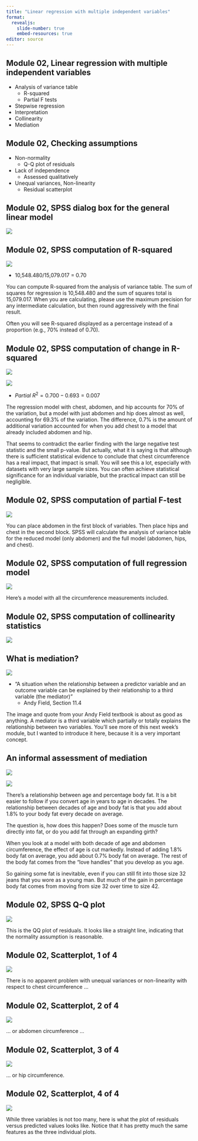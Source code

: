 ```yaml
---
title: "Linear regression with multiple independent variables"
format: 
  revealjs:
    slide-number: true
    embed-resources: true
editor: source
---
```


## Module 02, Linear regression with multiple independent variables

-   Analysis of variance table
    -   R-squared
    -   Partial F tests
-   Stepwise regression
-   Interpretation
-   Collinearity
-   Mediation    

## Module 02, Checking assumptions

-   Non-normality
    -   Q-Q plot of residuals
-   Lack of independence
    -   Assessed qualitatively
-   Unequal variances, Non-linearity
    -   Residual scatterplot

## Module 02, SPSS dialog box for the general linear model

![](../module02/images/glm-dialog-01.png)             

## Module 02, SPSS computation of R-squared

![](../module02/images/r-squared-01.png)

- 10,548.480/15,079.017 = 0.70

::: notes
You can compute R-squared from the analysis of variance table. The sum of squares for regression is 10,548.480 and the sum of squares total is 15,079.017. When you are calculating, please use the maximum precision for any intermediate calculation, but then round aggressively with the final result.

Often you will see R-squared displayed as a percentage instead of a proportion (e.g., 70% instead of 0.70).
:::

## Module 02, SPSS computation of change in R-squared

![](../module02/images/r-squared-01.png)

![](../module02/images/r-squared-02.png)

- $Partial\ R^2=0.700-0.693=0.007$

::: notes
The regression model with chest, abdomen, and hip accounts for 70% of the variation, but a model with just abdomen and hip does almost as well, accounting for 69.3% of the variation. The difference, 0.7% is the amount of additional variation accounted for when you add chest to a model that already included abdomen and hip.

That seems to contradict the earlier finding with the large negative test statistic and the small p-value. But actually, what it is saying is that although there is sufficient statistical evidence to conclude that chest circumference has a real impact, that impact is small. You will see this a lot, especially with datasets with very large sample sizes. You can often achieve statistical significance for an individual variable, but the practical impact can still be negligible.  
:::

## Module 02, SPSS computation of partial F-test

![](../module02/images/anova-table-02.png)

::: notes
You can place abdomen in the first block of variables. Then place hips and chest in the second block. SPSS will calculate the analysis of variance table for the reduced model (only abdomen) and the full model (abdomen, hips, and chest).
:::

## Module 02, SPSS computation of full regression model

![](../module02/images/regression-coefficients-02.png)

::: notes
Here's a model with all the circumference measurements included.
:::

## Module 02, SPSS computation of collinearity statistics

![](../module02/images/collinearity-statistics-01.png)

## What is mediation?

![](../module02/images/mediator-01.png)

-   "A situation when the relationship between a predictor variable and an outcome variable can be explained by their relationship to a third variable (the mediator)"
    -   Andy Field, Section 11.4
    
::: notes
The image and quote from your Andy Field textbook is about as good as anything. A mediator is a third variable which partially or totally explains the relationship between two variables. You'll see more of this next week's module, but I wanted to introduce it here, because it is a very important concept.
:::

## An informal assessment of mediation

![](../module02/images/mediator-02.png)

![](../module02/images/mediator-03.png)

::: notes
There's a relationship between age and percentage body fat. It is a bit easier to follow if you convert age in years to age in decades. The relationship between decades of age and body fat is that you add about 1.8% to your body fat every decade on average.

The question is, how does this happen? Does some of the muscle turn directly into fat, or do you add fat through an expanding girth?

When you look at a model with both decade of age and abdomen circumference, the effect of age is cut markedly. Instead of adding 1.8% body fat on average, you add about 0.7% body fat on average. The rest of the body fat comes from the "love handles" that you develop as you age.

So gaining some fat is inevitable, even if you can still fit into those size 32 jeans that you wore as a young man. But much of the gain in percentage body fat comes from moving from size 32 over time to size 42.
:::

## Module 02, SPSS Q-Q plot

![](../module02/images/qq-plot-01.png)

::: notes
This is the QQ plot of residuals. It looks like a straight line, indicating that the normality assumption is reasonable.
:::

## Module 02, Scatterplot, 1 of 4

![](../module02/images/residual-chest-plot.png)

::: notes
There is no apparent problem with unequal variances or non-linearity with respect to chest circumference ...
:::

## Module 02, Scatterplot, 2 of 4

![](../module02/images/residual-abdomen-plot.png)

::: notes
... or abdomen circumference ...
:::

## Module 02, Scatterplot, 3 of 4

![](../module02/images/residual-hip-plot.png)

::: notes
... or hip circumference.
:::

## Module 02, Scatterplot, 4 of 4

![](../module02/images/residual-predicted-plot.png)

::: notes
While three variables is not too many, here is what the plot of residuals versus predicted values looks like. Notice that it has pretty much the same features as the three individual plots.
:::

